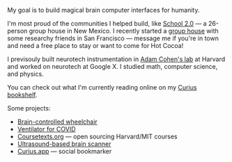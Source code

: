 

My goal is to build magical brain computer interfaces for humanity.

I'm most proud of the communities I helped build, like [School 2.0](https://school2point0.com) — a 26-person group house in New Mexico. I recently started a [group house](https://lxm.house) with some researchy friends in San Francisco — message me if you're in town and need a free place to stay or want to come for Hot Cocoa!

I previsouly built neurotech instrumentation in [Adam Cohen's lab](https://cohenweb.rc.fas.harvard.edu/) at Harvard and worked on neurotech at Google X. I studied math, computer science, and physics.

You can check out what I'm currently reading online on my [Curius bookshelf](https://curius.app/raffi-hotter).

Some projects:
- [Brain-controlled wheelchair](https://youtu.be/_46AoSnHCRo?si=8-TZs3gyXlF4wdYP)
- [Ventilator for COVID](https://github.com/breeze-ventilator/covid19-ventilator)
- [Coursetexts.org](https://coursetexts.org) — open sourcing Harvard/MIT courses
- [Ultrasound-based brain scanner](https://pioneer.app/winners/raffi-hotter)
- [Curius.app](https://curius.app) — social bookmarker

<Socials />
